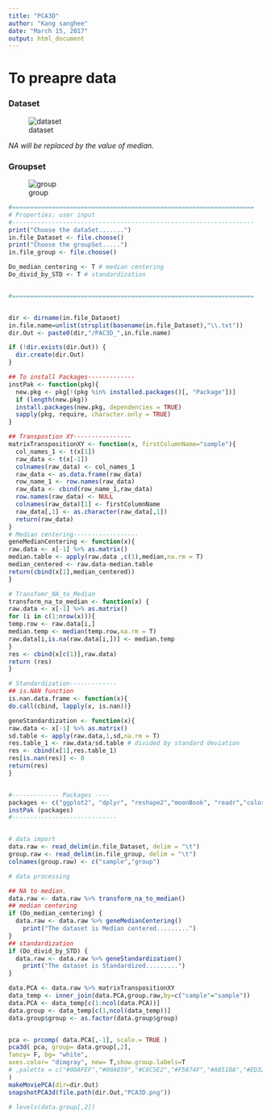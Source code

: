 ```yaml
---
title: "PCA3D"
author: "Kang sanghee"
date: "March 15, 2017"
output: html_document
---
```


# To preapre data

### Dataset
![dataset](example_dataset/Figures/PCA3D_dataset.png)    

_NA will be replaced by the value of median._


### Groupset    
![group](example_dataset/Figures/PCA3D_groupset.png)    

```r

#===================================================================
# Properties: user input
#-------------------------------------------------------------------
print("Choose the dataSet.......")
in.file_Dataset <- file.choose()
print("Choose the groupSet.....")
in.file_group <- file.choose()

Do_median_centering <- T # median centering
Do_divid_by_STD <- T # standardization


#===================================================================


dir <- dirname(in.file_Dataset)
in.file.name=unlist(strsplit(basename(in.file_Dataset),"\\.txt"))
dir.Out <- paste0(dir,"/PAC3D_",in.file.name)

if (!dir.exists(dir.Out)) {
  dir.create(dir.Out)
}

## To install Packages-------------
instPak <- function(pkg){
  new.pkg <- pkg[!(pkg %in% installed.packages()[, "Package"])]
  if (length(new.pkg)) 
  install.packages(new.pkg, dependencies = TRUE)
  sapply(pkg, require, character.only = TRUE)
}

## Transpostion XY----------------
matrixTranspositionXY <- function(x, firstColumnName="sample"){
  col_names_1 <- t(x[1])
  raw_data <- t(x[-1])
  colnames(raw_data) <- col_names_1
  raw_data <- as.data.frame(raw_data)
  row_name_1 <- row.names(raw_data)
  raw_data <- cbind(row_name_1,raw_data)
  row.names(raw_data) <- NULL
  colnames(raw_data)[1] <- firstColumnName
  raw_data[,1] <- as.character(raw_data[,1])
  return(raw_data)
}
# Median centering------------------
geneMedianCentering <- function(x){
raw.data <- x[-1] %>% as.matrix()
median.table <- apply(raw.data ,c(1),median,na.rm = T)
median_centered <- raw.data-median.table
return(cbind(x[1],median_centered))
}

# Transfomr_NA_to_Median
transform_na_to_median <- function(x) {
raw.data <- x[-1] %>% as.matrix()
for (i in c(1:nrow(x))){
temp.row <- raw.data[i,]
median.temp <- median(temp.row,na.rm = T)
raw.data[i,is.na(raw.data[i,])] <- median.temp
}
res <- cbind(x[c(1)],raw.data)
return (res)
}

# Standardization-------------
## is.NAN function
is.nan.data.frame <- function(x){
do.call(cbind, lapply(x, is.nan))}

geneStandardization <- function(x){
raw.data <- x[-1] %>% as.matrix()
sd.table <- apply(raw.data,1,sd,na.rm = T)
res.table_1 <- raw.data/sd.table # divided by standard deviation
res <- cbind(x[1],res.table_1)
res[is.nan(res)] <- 0
return(res)
}


#------------- Packages ----
packages <- c("ggplot2", "dplyr", "reshape2","moonBook", "readr","colorspace","pca3d","magick")
instPak (packages) 
#-----------------------------


# data import
data.raw <- read_delim(in.file_Dataset, delim = "\t")
group.raw <- read_delim(in.file_group, delim = "\t")
colnames(group.raw) <- c("sample","group")

# data processing

## NA to median.
data.raw <- data.raw %>% transform_na_to_median()
## median centering
if (Do_median_centering) {
  data.raw <- data.raw %>% geneMedianCentering()
    print("The dataset is Median centered.........")
}
## standardization
if (Do_divid_by_STD) {
  data.raw <- data.raw %>% geneStandardization()
    print("The dataset is Standardized.........")
}

data.PCA <- data.raw %>% matrixTranspositionXY
data_temp <- inner_join(data.PCA,group.raw,by=c("sample"="sample"))
data.PCA <- data_temp[c(1:ncol(data.PCA))]
data.group <- data_temp[c(1,ncol(data_temp))]
data.group$group <- as.factor(data.group$group)


pca <- prcomp( data.PCA[,-1], scale.= TRUE )
pca3d( pca, group= data.group[,2],
fancy= F, bg= "white",
axes.color= "dimgray", new= T,show.group.labels=T
# ,palette = c("#00AFEF","#00A859","#C8C5E2","#F5874F","#A8518A","#ED3237")
)
makeMoviePCA(dir=dir.Out)
snapshotPCA3d(file.path(dir.Out,"PCA3D.png"))

# levels(data.group[,2])

```

